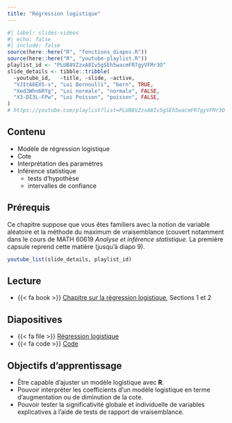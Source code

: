 ```yaml
---
title: "Régression logistique"
---
```



```r
#| label: slides-videos
#| echo: false
#| include: false
source(here::here("R", "fonctions_diapos.R"))
source(here::here("R", "youtube-playlist.R"))
playlist_id <- "PLUB8VZzxA8Iv5gSEh5wacmFR7gyVFMr3O"
slide_details <- tibble::tribble(
  ~youtube_id,   ~title, ~slide, ~active,
  "VJItA6EX5-s", "Loi Bernoulli", "bern", TRUE,
  "XedJWhn6RYg", "Loi normale", "normale", FALSE,
  "X3-DI3L-FPw", "Loi Poisson", "poisson", FALSE,
)
# https://youtube.com/playlist?list=PLUB8VZzxA8Iv5gSEh5wacmFR7gyVFMr3O
```

## Contenu

- Modèle de régression logistique
- Cote
- Interprétation des paramètres
- Inférence statistique
    - tests d'hypothèse
    - intervalles de confiance

## Prérequis

Ce chapitre suppose que vous êtes familiers avec la notion de variable aléatoire et la méthode du maximum de vraisemblance (couvert notamment dans le cours de MATH 60619 *Analyse et inférence statistique*. La première capsule reprend cette matière (jusqu'à diapo 9).


```r
youtube_list(slide_details, playlist_id)
```


## Lecture


- {{< fa book >}} [Chapitre sur la régression logistique](https://lbelzile.github.io/math60602/reglogistique.html), Sections 1 et 2


## Diapositives 

- {{< fa file >}} [Régression logistique](/diapos/MATH60602-diapos5.pdf)
- {{< fa code >}} [Code](/code/MATH60602-diapos5.R)


## Objectifs d'apprentissage

- Être capable d'ajuster un modèle logistique avec **R**.
- Pouvoir interpréter les coefficients d'un modèle logistique en terme d'augmentation ou de diminution de la cote.
- Pouvoir tester la significativité globale et individuelle de variables explicatives à l'aide de tests de rapport de vraisemblance.
